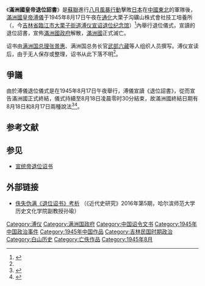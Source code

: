 {{expand|time=2010-05-20T11:59:39+00:00}}
{{unsolved|歷史學|《滿洲國皇帝退位詔書》的內容是什麼呢？}}
《'''滿洲國皇帝退位詔書'''》是[[蘇聯|蘇聯]]進行[[八月風暴行動|八月風暴行動]]擊敗[[日本|日本]]在[[中國東北|中國東北]]的軍隊後，[[滿洲國皇帝|滿洲國皇帝]][[溥儀|溥儀]]于1945年8月17日午夜在[[通化|通化]]大栗子沟礦山株式會社技工培養所（{{lang-ja|礦山株式會社技工養成所}}，今[[吉林省|吉林省]][[臨江市|臨江市]][[大栗子街道|大栗子街道]][[溥仪宣诏退位纪念馆|溥仪宣诏退位纪念馆]]）<ref name="a1">{{cite web|url=http://ccwb.1news.cc/html/2011-01/24/content_124475.htm|title=溥仪的8篇宣言与伪满时局|publisher=长春晚报电子版|author=记者：张贤达|date=2011年1月24日|accessdate=2012-04-13|language=Zh-hans|archive-date=2016-03-04|archive-url=https://web.archive.org/web/20160304094638/http://ccwb.1news.cc/html/2011-01/24/content_124475.htm|dead-url=no}}</ref>內舉行退位儀式，宣讀的退位詔書，宣佈[[滿洲國政府|滿洲國政府]]解散，[[滿洲國|滿洲國]]正式滅亡。

诏书由[[滿洲國國務院|满洲国总理]][[张景惠|张景惠]]、满洲国总务长官[[武部六藏|武部六藏]]等人组织人员撰写。溥仪宣读后，由于无人保存或整理，诏书从此下落不明<ref name="a1"/>。

==爭議==
由於溥儀退位儀式是在1945年8月17日午夜舉行，溥儀宣讀《退位詔書》，從而宣告滿洲國正式終結，儀式持續至8月18日凌晨零时30分結束，故滿洲國終結日期有8月18日和8月17日兩種說法<ref>{{cite web|title=大栗子溥仪退位遗址：满清王朝在此结束300年统治|url=http://www.ccnews.gov.cn/ztbd/2012baishanxing/news/201208/t20120822_929521.htm|accessdate=2012年8月22日|author=|date=2012-08-22|format=|publisher=长春新闻网|language=|archiveurl=https://web.archive.org/web/20121013191002/http://www.ccnews.gov.cn/ztbd/2012baishanxing/news/201208/t20120822_929521.htm|archivedate=2012-10-13|dead-url=yes}}</ref><ref>{{cite web|title=末代皇帝溥仪（十八）伪皇退位 百家讲坛20101130|url=http://kejiao.cntv.cn/bjjt/classpage/video/20101130/100587.shtml|accessdate=2010-11-30|author=喻大華|date=2010-11-30|format=|publisher=中國網絡電視臺|language=|archive-date=2010-12-04|archive-url=https://web.archive.org/web/20101204152022/http://kejiao.cntv.cn/bjjt/classpage/video/20101130/100587.shtml|dead-url=no}}</ref>。

== 参考文献 ==
{{Reflist}}

== 参见 ==
* [[宣统帝退位诏书|宣统帝退位诏书]]

== 外部链接 ==
*[https://www.sohu.com/a/123996591_494916 佚失伪满《退位诏书》考析] {{Wayback|url=https://www.sohu.com/a/123996591_494916 |date=20200403023559 }}（《近代史研究》2016年第5期，哈尔滨师范大学历史文化学院副教授孙瑜）

[[Category:溥仪|Category:溥仪]]
[[Category:满洲国政府|Category:满洲国政府]]
[[Category:中国诏令文书|Category:中国诏令文书]]
[[Category:1945年中国政治事件|Category:1945年中国政治事件]]
[[Category:1945年中国作品|Category:1945年中国作品]]
[[Category:吉林民国时期政治|Category:吉林民国时期政治]]
[[Category:白山历史|Category:白山历史]]
[[Category:亡佚作品|Category:亡佚作品]]
[[Category:1945年8月|Category:1945年8月]]